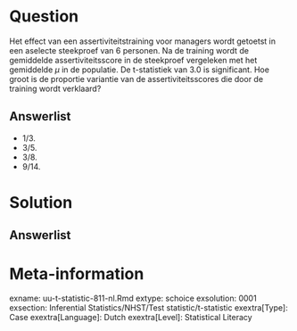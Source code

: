 Question
========
  
Het effect van een assertiviteitstraining voor managers wordt getoetst in een aselecte steekproef van 6 personen. Na de training wordt de gemiddelde assertiviteitsscore in de steekproef vergeleken met het gemiddelde $\mu$ in de populatie. De t-statistiek van 3.0 is significant. Hoe groot is de proportie variantie van de assertiviteitsscores die door de training wordt verklaard?
  
Answerlist
----------
* 1/3. 
* 3/5. 
* 3/8. 
* 9/14. 


Solution
========
  


Answerlist
----------



Meta-information
================
exname: uu-t-statistic-811-nl.Rmd
extype: schoice
exsolution: 0001
exsection: Inferential Statistics/NHST/Test statistic/t-statistic
exextra[Type]: Case
exextra[Language]: Dutch
exextra[Level]: Statistical Literacy
